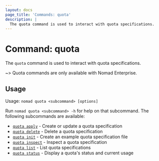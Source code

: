 ```yaml
---
layout: docs
page_title: 'Commands: quota'
description: |
  The quota command is used to interact with quota specifications.
---
```


# Command: quota

The `quota` command is used to interact with quota specifications.

~> Quota commands are only available with Nomad Enterprise.

## Usage

Usage: `nomad quota <subcommand> [options]`

Run `nomad quota <subcommand> -h` for help on that subcommand. The following
subcommands are available:

- [`quota apply`][quotaapply] - Create or update a quota specification
- [`quota delete`][quotadelete] - Delete a quota specification
- [`quota init`][quotainit] - Create an example quota specification file
- [`quota inspect`][quotainspect] - Inspect a quota specification
- [`quota list`][quotalist] - List quota specifications
- [`quota status`][quotastatus] - Display a quota's status and current usage

[quotaapply]: /nomad/commands/quota/apply
[quotadelete]: /nomad/commands/quota/delete
[quotainit]: /nomad/commands/quota/init
[quotainspect]: /nomad/commands/quota/inspect
[quotalist]: /nomad/commands/quota/list
[quotastatus]: /nomad/commands/quota/status
